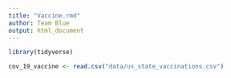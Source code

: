 ```yaml
---
title: "Vaccine.rmd"
author: Team Blue
output: html_document
---
```


```r
library(tidyverse)
```

```r
cov_19_vaccine <- read.csv("data/us_state_vaccinations.csv")
```